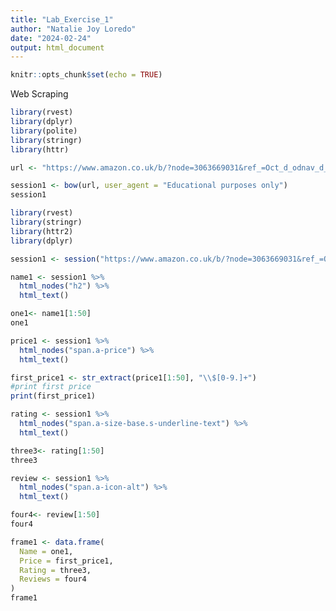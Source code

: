 ```yaml
---
title: "Lab_Exercise_1"
author: "Natalie Joy Loredo"
date: "2024-02-24"
output: html_document
---
```


```r
knitr::opts_chunk$set(echo = TRUE)
```
Web Scraping
```r
library(rvest)
library(dplyr)
library(polite)
library(stringr)
library(httr)

url <- "https://www.amazon.co.uk/b/?node=3063669031&ref_=Oct_d_odnav_d_3063457031_4&pd_rd_w=vNMPH&content-id=amzn1.sym.c6fcbfa3-a0cb-49d1-be17-9aeb9a6d61f8&pf_rd_p=c6fcbfa3-a0cb-49d1-be17-9aeb9a6d61f8&pf_rd_r=NJZ9X2KC10F4KJGTQ5ZK&pd_rd_wg=QEDnf&pd_rd_r=f0ec34c4-73be-442f-8641-c9522a8ddf2b"

session1 <- bow(url, user_agent = "Educational purposes only")
session1
```

```r
library(rvest)
library(stringr)
library(httr2)
library(dplyr)

session1 <- session("https://www.amazon.co.uk/b/?node=3063669031&ref_=Oct_d_odnav_d_3063457031_4&pd_rd_w=vNMPH&content-id=amzn1.sym.c6fcbfa3-a0cb-49d1-be17-9aeb9a6d61f8&pf_rd_p=c6fcbfa3-a0cb-49d1-be17-9aeb9a6d61f8&pf_rd_r=NJZ9X2KC10F4KJGTQ5ZK&pd_rd_wg=QEDnf&pd_rd_r=f0ec34c4-73be-442f-8641-c9522a8ddf2b")
```

```r
name1 <- session1 %>%
  html_nodes("h2") %>%
  html_text()

one1<- name1[1:50]
one1

price1 <- session1 %>%
  html_nodes("span.a-price") %>%
  html_text()

first_price1 <- str_extract(price1[1:50], "\\$[0-9.]+")
#print first price
print(first_price1)

rating <- session1 %>%
  html_nodes("span.a-size-base.s-underline-text") %>%
  html_text()

three3<- rating[1:50]
three3

review <- session1 %>%
  html_nodes("span.a-icon-alt") %>%
  html_text()

four4<- review[1:50]
four4
```

```r
frame1 <- data.frame(
  Name = one1,
  Price = first_price1,
  Rating = three3,
  Reviews = four4
)
frame1
```